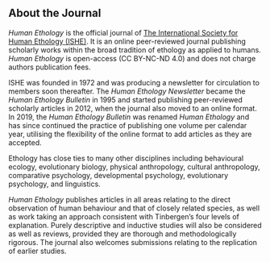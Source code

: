 
## About the Journal

*Human Ethology* is the official journal of [The International Society for Human Ethology (ISHE)](https://ishe.org). It is an online peer-reviewed journal publishing scholarly works within the broad tradition of ethology as applied to humans. *Human Ethology* is open-access (CC BY-NC-ND 4.0) and does not charge authors publication fees.

ISHE was founded in 1972 and was producing a newsletter for circulation to members soon thereafter. The *Human Ethology Newsletter* became the *Human Ethology Bulletin* in 1995 and started publishing peer-reviewed scholarly articles in 2012, when the journal also moved to an online format. In 2019, the *Human Ethology Bulletin* was renamed *Human Ethology* and has since continued the practice of publishing one volume per calendar year, utilising the flexibility of the online format to add articles as they are accepted.

Ethology has close ties to many other disciplines including behavioural ecology, evolutionary biology, physical anthropology, cultural anthropology, comparative psychology, developmental psychology, evolutionary psychology, and linguistics.

*Human Ethology* publishes articles in all areas relating to the direct observation of human behaviour and that of closely related species, as well as work taking an approach consistent with Tinbergen’s four levels of explanation. Purely descriptive and inductive studies will also be considered as well as reviews, provided they are thorough and methodologically rigorous. The journal also welcomes submissions relating to the replication of earlier studies.
